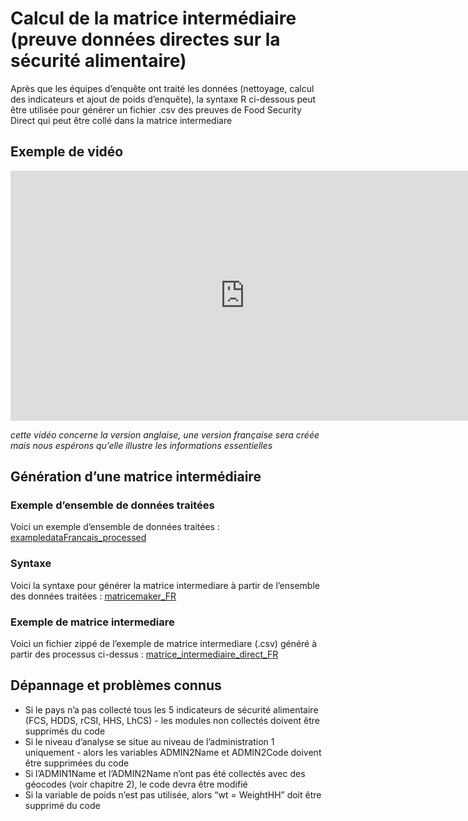 # Calcul de la matrice intermédiaire (preuve données directes sur la sécurité alimentaire)

Après que les équipes d'enquête ont traité les données (nettoyage, calcul des indicateurs et ajout de poids d'enquête), la syntaxe R ci-dessous peut être utilisée pour générer un fichier .csv des preuves de Food Security Direct qui peut être collé dans la matrice intermediare

## Exemple de vidéo 

<iframe width="750" height="400" src="https://www.youtube.com/embed/MfELnjz2G8E" frameborder="0" allowfullscreen></iframe>

*cette vidéo concerne la version anglaise, une version française sera créée mais nous espérons qu'elle illustre les informations essentielles*

## Génération d'une matrice intermédiaire

### Exemple d'ensemble de données traitées

Voici un exemple d'ensemble de données traitées :
[exampledataFrancais_processed](https://github.com/WFP-VAM/RBD_FS_CH_guide_FR/blob/master/example_datasets/exampledataFrancais_processed.sav?raw=true) 

### Syntaxe

Voici la syntaxe pour générer la matrice intermediare à partir de l'ensemble des données traitées :
[matricemaker_FR](https://github.com/WFP-VAM/RBD_FS_CH_guide_FR/blob/master/syntax/matricemaker_FR.R?raw=true) 


### Exemple de matrice intermediare 

Voici un fichier zippé de l'exemple de matrice intermediare (.csv) généré à partir des processus ci-dessus :
[matrice_intermediaire_direct_FR](https://github.com/WFP-VAM/RBD_FS_CH_guide_FR/blob/master/example_datasets/matrice_intermediaire_direct_FR.zip?raw=true) 

## Dépannage et problèmes connus

- Si le pays n'a pas collecté tous les 5 indicateurs de sécurité alimentaire (FCS, HDDS, rCSI, HHS, LhCS) - les modules non collectés doivent être supprimés du code 
- Si le niveau d'analyse se situe au niveau de l'administration 1 uniquement - alors les variables ADMIN2Name et ADMIN2Code doivent être supprimées du code
- Si l'ADMIN1Name et l'ADMIN2Name n'ont pas été collectés avec des géocodes (voir chapitre 2), le code devra être modifié 
- Si la variable de poids n'est pas utilisée, alors "wt = WeightHH" doit être supprimé du code
